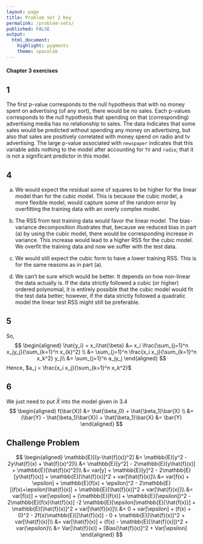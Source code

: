 ```yaml
---
layout: page
title: Problem Set 2 Key
permalink: /problem-sets/
published: FALSE
output: 
  html_document: 
    highlight: pygments
    theme: spacelab
---
```


#### Chapter 3 exercises

## 1

The first p-value corresponds to the null hypothesis that with no money spent on advertising (of any sort), there would be no sales. Each p-values corresponds to the null hypothesis that spending on that (corresponding) advertising media has no relationship to sales. The data indicates that some sales would be predicted without spending any money on advertising, but also that sales are positively correlated with money spend on radio and tv advertising. The large p-value associated with `newspaper` indicates that this variable adds nothing to the model after accounting for `TV` and `radio`; that it is not a significant predictor in this model.

## 4

a. We would expect the residual some of squares to be higher for the linear model than for the cubic model. This is because the cubic model, a more flexible model, would capture some of the random error by overfitting the training data with an overly complex model. 

b. The RSS from test training data would favor the linear model. The bias-variance decomposition illustrates that, because we reduced bias in part (a) by using the cubic model, there would be corresponding increase in variance. This increase would lead to a higher RSS for the cubic model. We overfit the training data and now we suffer with the test data. 

c. We would still expect the cubic form to have a lower training RSS. This is for the same reasons as in part (a). 

d. We can't be sure which would be better. It depends on how non-linear the data actually is. If the data strictly followed a cubic (or higher) ordered polynomial, it is entirely possible that the cubic model would fit the test data better; however, if the data strictly followed a quadratic model the linear test RSS might still be preferable. 

## 5 

So,
$$
\begin{aligned}
\hat{y_i} = x_i\hat{\beta} &= x_i \frac{\sum_{j=1}^n x_jy_j}{\sum_{k=1}^n x_{k}^2} \\
&= \sum_{j=1}^n \frac{x_i x_j}{\sum_{k=1}^n x_k^2} y_j\\
&= \sum_{j=1}^n a_jy_j
\end{aligned}
$$
Hence, $a_j = \frac{x_i x_j}{\sum_{k=1}^n x_k^2}$

## 6
We just need to put $\bar{X}$ into the model given in 3.4
$$
\begin{aligned}
f(\bar{X}) &= \hat{\beta_0} + \hat{\beta_1}\bar{X} \\
&= (\bar{Y} - \hat{\beta_1}\bar{X}) + \hat{\beta_1}\bar{X}
&= \bar{Y}
\end{aligned}
$$

## Challenge Problem
$$
\begin{aligned}
\mathbb{E}[(y-\hat{f}(x))^2] &= \mathbb{E}[y^2 - 2y\hat{f}(x) + \hat{f}(x)^2]\\
&= \mathbb{E}[y^2] - 2\mathbb{E}[y\hat{f}(x)] + \mathbb{E}[\hat{f}(x)^2]\\
&= var[y] + \mathbb{E}[y]^2 - 2\mathbb{E}[y\hat{f}(x)] + \mathbb{E}[\hat{f}(x)]^2 + var[\hat{f}(x)]\\
&= var[f(x) + \epsilon] + \mathbb{E}[f(x) + \epsilon]^2 - 2\mathbb{E}[(f(x)+\epsilon)\hat{f}(x)] + \mathbb{E}[\hat{f}(x)]^2 + var[\hat{f}(x)]\\
&= var[f(x)] + var[\epsilon] + (\mathbb{E}[f(x)] + \mathbb{E}[\epsilon])^2 - 2\mathbb{E}[f(x)\hat{f}(x)] -2 \mathbb{E}[\epsilon]\mathbb{E}[\hat{f(x)}] +  \mathbb{E}[\hat{f}(x)]^2 + var[\hat{f}(x)]\\
&= 0 + var[\epsilon] + (f(x) + 0)^2 - 2f(x)\mathbb{E}[[\hat{f}(x)] - 0  + \mathbb{E}[\hat{f}(x)]^2 + var[\hat{f}(x)]\\
&= var[\hat{f}(x)] + (f(x) - \mathbb{E}[\hat{f}(x)])^2 + var{\epsilon}\\
&= Var[\hat{f}(x)] + [Bias(\hat{f}(x)]^2 + Var[\epsilon]
\end{aligned}
$$

